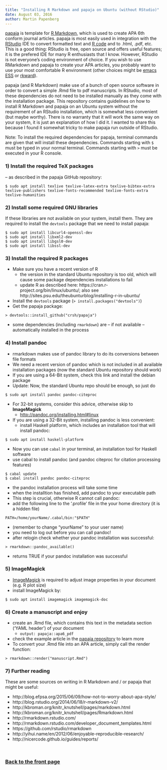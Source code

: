 ```yaml
---
title: "Installing R Markdown and papaja on Ubuntu (without RStudio)"
date: August 03, 2016
author: Martin Papenberg
---
```


<a href="https://github.com/crsh/papaja" target ="_blank">papaja</a> is template for
<a href="http://rmarkdown.rstudio.com/" target="_blank">R Markdown</a>, which is used
to create APA 6th conform journal articles. papaja is most easily used in integration
with the <a href="http://www.rstudio.com/" target="_blank">RStudio</a> IDE to convert
formatted text and <a href="http://www.r-project.org/" target ="_blank">R code</a>
and to .html, .pdf, etc. This is a good thing: RStudio is free, open source and
offers useful features; it is the prefered IDE for many R enthusiasts that I
know. However, RStudio is not everyone's coding environment of choice. If you wish to
use RMarkdown and papaja to create your APA articles, you probably want to use your
most comfortable R environment (other choices might be <a
href="http://ess.r-project.org/" target="_blank">emacs ESS</a> or <a
href="https://rkward.kde.org/" target="_blank">rkward</a>).

papaja (and R Markdown) make use of a bunch of open source software in order to
convert a simple .Rmd file to pdf manuscripts. In RStudio, most of these dependencies
do not need to be installed manually as they come with the installation package. This
repository contains guidelines on how to install R Markdown and papaja on an Ubuntu
system without the requirement of an RStudio installation, which is
somewhat less convenient (but maybe worthy). There is no warranty that it will work
the same way on your system, it is just an explanation of how I did it. I wanted to
share this because I found it somewhat tricky to make papaja run outside of RStudio.

Note: To install the required dependencies for papaja, terminal commands are given
that will install these dependencies. Commands starting with `$` must be typed in
your normal terminal. Commands starting with `>` must be executed in your R console.


### 1) Install the required TeX packages
-- as described in the papaja GitHub repository:

```
$ sudo apt install texlive texlive-latex-extra texlive-bibtex-extra texlive-publishers texlive-fonts-recommended texlive-fonts-extra texlive-humanities
```

### 2) Install some required GNU libraries

If these libraries are not available on your system, install them. They are required
to install the `devtools` package that we need to install papaja:

```
$ sudo apt install libcurl4-openssl-dev
$ sudo apt install libxml2-dev
$ sudo apt install libgsl0-dev
$ sudo apt install libssl-dev
```

### 3) Install the required R packages

- Make sure you have a recent version of R
    + the version in the standard Ubuntu repository is too old, which will cause some
    package dependencies installations to fail
    + update R as described here: https://cran.r-project.org/bin/linux/ubuntu/; also see http://sites.psu.edu/theubunturblog/installing-r-in-ubuntu/
- Install the `devtools` package (`> install.packages("devtools")`)
- Get the papaja package:

```
> devtools::install_github("crsh/papaja")
```

- some dependencies (including `rmarkdown`) are -- if not available -- automatically
  installed in the process


### 4) Install pandoc
- rmarkdown makes use of pandoc library to do its conversions between file formats
- We need a recent version of pandoc which is not included in all available
  installation packages (now the standard Ubuntu repository should work)
- If you are using a 64-Bit system, check this link and install the debian package
- Update: Now, the standard Ubuntu repo should be enough, so just do

```
$ sudo apt install pandoc pandoc-citeproc
```

- For 32-bit systems, consider this advice, otherwise skip to **ImageMagick**
    + <a href="http://pandoc.org/installing.html#linux"
      target="_blank">http://pandoc.org/installing.html#linux</a>
- If you are using a 32-Bit system, installing pandoc is less convenient:
    + install Haskell platform, which includes an installation tool that will install pandoc:

```
$ sudo apt install haskell-platform
```
    
- Now you can use `cabal` in your terminal, an installation tool for Haskell software
- use cabal to install pandoc (and pandoc citeproc for citation processing features)

```
$ cabal update
$ cabal install pandoc pandoc-citeproc
```

- the pandoc installation process will take some time
- when the installtion has finished, add pandoc to your executable path 
- This step is crucial, otherwise R cannot call pandoc:
- add the following line to the '.profile' file in the your home directory (it is a hidden file)

```
PATH=/home/yourName/.cabal/bin:"$PATH" 
```

- (remember to change "yourName" to your user name)
- you need to log out before you can call pandoc!
- after relogin check whether your pandoc installation was successful:

```
> rmarkdown::pandoc_available()
```

- returns TRUE if your pandoc installation was successful


### 5) ImageMagick
- <a href="http://www.imagemagick.org/script/index.php"
  target="_blank">ImageMagick</a> is required to adjust image properties in your
  document (e.g. R plot size)
- install ImageMagick by:

```
$ sudo apt install imagemagick imagemagick-doc
```

### 6) Create a manuscript and enjoy

- create an .Rmd file, which contains this text in the metadata section ('YAML
  header') of your document
    + `output: papaja::apa6_pdf`
- check the example article in the <a
  href="https://github.com/crsh/papaja/tree/master/example" target="_blank">papaja
  repository</a> to learn more
- To convert your .Rmd file into an APA article, simply call the render function:

```
> rmarkdown::render("manuscript.Rmd")
```

### 7) Further reading

These are some sources on writing in R Markdown and / or papaja that might be useful:

- http://blog.efpsa.org/2015/06/09/how-not-to-worry-about-apa-style/
- http://blog.rstudio.org/2014/06/18/r-markdown-v2/
- http://kbroman.org/knitr_knutshell/pages/markdown.html
- http://kbroman.org/knitr_knutshell/pages/Rmarkdown.html
- http://rmarkdown.rstudio.com/
- http://rmarkdown.rstudio.com/developer_document_templates.html
- https://github.com/rstudio/rmarkdown
- http://yihui.name/en/2012/06/enjoyable-reproducible-research/
- http://nicercode.github.io/guides/reports/

&nbsp;

### <a href="index.html">Back to the front page</a>

&nbsp;
